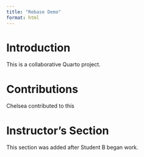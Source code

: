 ```yaml
---
title: "Rebase Demo"
format: html
---
```


# Introduction

This is a collaborative Quarto project.

# Contributions

Chelsea contributed to this

# Instructor's Section

This section was added after Student B began work.